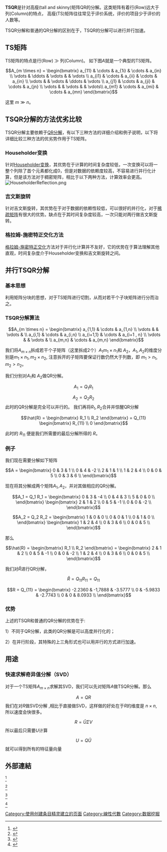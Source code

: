 {{Citation style|time=2020-07-07T17:58:38+00:00}}
'''TSQR'''是针对高瘦(tall and skinny)矩阵QR的分解。这类矩阵有着行(Row)远大于列(Column)的特点， 高瘦(TS)矩阵往往常见于评价系统，评价的项目少于评价的人数等。

TSQR分解和普通的QR分解的区别在于，TSQR的分解可以进行并行加速。

== TS矩阵 ==
TS矩阵的特点是行(Row) <math>\gg</math> 列(Column)。 如下图<math> A </math>就是一个典型的TS矩阵。
:<math>A_{m \times n} = 
       \begin{bmatrix}   a_{11}   & \cdots &    a_{1i}   & \cdots &    a_{in}   \\
                      \vdots & \ddots & \vdots &        & \vdots  \\
                         a_{i1}   & \cdots &    a_{ii}   & \cdots &   a_{in}    \\
                      \vdots &        & \vdots & \ddots & \vdots \\
                         a_{j1}   & \cdots &   a_{ji}   & \cdots &    a_{jn}  \\
                      \vdots &        & \vdots &        & \vdots\\
                         a_{m1}   & \cdots &    a_{mi}   & \cdots &    a_{mn}   
       \end{bmatrix}</math>

这里 <math> m \gg n </math>。

== TSQR分解的方法优劣比较 ==
TSQR分解主要依赖于[[QR分解|QR分解]]，有以下三种方法的详细介绍和例子说明，以下将详细比较三种方法的优劣势作用于TS矩阵。
=== Householder变换 ===
针对[[Householder变换|Householder变换]]，其优势在于计算的时间复杂度较低，一次变换可以将一整个列除了首个元素都化成0，但是对数据的依赖度较高，不容易进行并行化计算，但是该方法对于稠密矩阵，相比于以下两种方法，计算效率会更高。
[[File:HouseholderReflection.png|thumb]]
=== 吉文斯旋转 ===
针对吉文斯旋转，其优势在于对于数据的依赖性较低，可以很好的并行化，对于[[稀疏矩阵|稀疏矩阵]]有很大的优势。缺点在于其时间复杂度较高，一次只能对两行做吉文斯旋转。
=== 格拉姆-施密特正交化方法 === 
[[格拉姆-施密特正交化|格拉姆-施密特正交化]]方法对于并行化计算并不友好，它的优势在于算法理解其他直观，时间复杂度介于Householder变换和吉文斯旋转之间。
== 并行TSQR分解 ==
=== 基本思想 ===
利用矩阵分块的思想，对于TS矩阵进行切割，从而对若干个子块矩阵进行分而治之。
=== TSQR分解算法 ===

:<math>A_{m \times n} = 
       \begin{bmatrix}   a_{1,1}   & \cdots &       a_{1,n}   \\
                      \vdots &  & \vdots &          \\
                         a_{i,1}   & \cdots &    a_{i,n}       \\
                     
                         a_{i+1,1}   & \cdots &   a_{i+1 , n}   \\
                      \vdots &        & \vdots &      \\
                         a_{m,n}   & \cdots &    a_{m,n}      
       \end{bmatrix}</math>

我们将<math>A_{m \times n}</math>拆成若干个子矩阵（这里拆成2个）<math>A_1{m_1 \times n_1}</math>和 <math>A_2</math>，<math>A_1,A_2</math>的维度分别是<math>m_1 \times n_1, m_2 \times n_2</math>, 注意拆开的子矩阵要保证行数仍然大于列数，即
<math>m_1 > n_1, m_2 > n_2</math>。

我们分别对<math>A_1</math>和 <math>A_2</math>做QR分解。
:<math>A_1 = Q_1 R_1 </math>
:<math>A_2 = Q_2 R_2 </math>
此时的QR分解是完全可以并行的。
我们再将<math>R_1, R_2</math>合并并惊醒QR分解

:<math>\hat{R} = 
       \begin{bmatrix}  R_1 \\
                        R_2
       \end{bmatrix} = Q_{11}

       \begin{bmatrix}  R_{11} \\
                        0
       \end{bmatrix} 
</math>

此时的 <math>R_{11}</math> 便是我们所需要的最后分解所得的 <math>R</math>。
=== 例子 ===
我们现在需要分解如下矩阵

:<math>A = 
       \begin{bmatrix}   0 & 3 & 1     \\
                         0 & 4 & -2     \\
                         2 & 1 & 1      \\
                         1 & 2 & 4     \\
                         0 & 0 & 5     \\
                         0 & 3 & 6      \\
       \end{bmatrix}
</math> 

现在将其分解成两个矩阵<math>A_1,A_2</math>，并对其做相应的QR分解。

:<math> A_1 = Q_1 R_1 =
       \begin{bmatrix}   0 & 3 & -4     \\
                         0 & 4 & 3     \\
                         5 & 0 & 0      \\
       \end{bmatrix}
       \begin{bmatrix}   2 & 1 & 2     \\
                         0 & 5 & -1     \\
                         0 & 0 & -2      \\
       \end{bmatrix}
</math>
:<math> A_2 = Q_2 R_2 =
       \begin{bmatrix}   1 & 0 & 0     \\
                         0 & 0 & 1     \\
                         0 & 1 & 0      \\
       \end{bmatrix}
       \begin{bmatrix}   1 & 2 & 4     \\
                         0 & 3 & 6      \\
                         0 & 0 & 5     \\
       \end{bmatrix}

</math>

那么
:<math>\hat{R} = 
       \begin{bmatrix}  R_1 \\
                        R_2
       \end{bmatrix} = 

       \begin{bmatrix}  
                         2 & 1 & 2     \\
                         0 & 5 & -1    \\
                         0 & 0 & -2    \\
                         1 & 2 & 4     \\
                         0 & 3 & 6     \\
                         0 & 0 & 5     \\  
       \end{bmatrix} 
</math>


我们对<math>\hat{R}</math>进行QR分解，
:<math>\hat{R} = 
 Q_{11}R_{11} = Q_{11}
</math>
:<math> R  = Q_{11} = 
       \begin{bmatrix}  
                         -2.2360  & -1,7888 & -3.5777    \\
                         0 & -5.9833 & -2.7743    \\
                         0 & 0 & 8.0933    \\
       \end{bmatrix} 
</math>

=== 优势 ===
上述的TSQR和普通的QR分解的优势在于:

1）不同于QR分解，此类的QR分解是可以高度并行化的； 

2）在并行阶段，其特殊的上三角形式也可以用并行的方式进行加速。

== 用途 ==
=== 快速求解奇异值分解（SVD）===
对于一个TS矩阵<math>A_{m \times n}</math>求解其SVD，我们可以先对矩阵<math>A</math>做TSQR分解。那么
:<math>A = QR </math>
我们在对<math> R </math>做SVD分解 ,相比于直接做SVD，这样做的好处在于<math> R </math>的维度是 <math> n \times n </math>, 所以速度会快很多。
:<math>R = \tilde{U}\Sigma V </math>
所以最后只需要<math>U</math>计算
:<math> U  = Q \tilde{U} </math>
就可以得到所有的特征量向量

== 外部連結 ==
<ref>{{cite conference |author=M. Anderson |coauthors=G. Ballard, J. Demmel and K. Keutzer |title=Communication-Avoiding QR Decomposition for GPUs |conference=2011 IEEE International Parallel & Distributed Processing Symposium |year=2011 |pages=48-58 |doi=10.1109/IPDPS.2011.15}}</ref>

<ref>{{cite web |author1=MIT |title=QR Decomposition |url=https://www.youtube.com/watch?v=TRktLuAktBQ&t=300s |accessdate=2020-07-01 |archive-date=2020-07-27 |archive-url=https://web.archive.org/web/20200727160442/https://www.youtube.com/watch?v=TRktLuAktBQ&t=300s |dead-url=no }}</ref>

<ref>{{cite conference |author=N.-Y. Cheng and M.-S. Chen |title=Exploring Dual-Triangular Structure for Efficient R-initiated Tall-skinny QR on GPGPU |conference=Pacific-Asia Conf. on Knowledge Discovery and Data Mining |year=April 14-17, 2019.}}</ref>

<ref>{{cite conference |author=A. Rafique, N. Kapre and G. A. Constantinides |title=Enhancing performance of Tall-Skinny QR factorization using FPGAs |conference=International Conference on Field Programmable Logic and Applications |pages=443-450}}</ref>

[[Category:使用创建条目精灵建立的页面|Category:使用创建条目精灵建立的页面]]
[[Category:線性代數|Category:線性代數]]
[[Category:数据挖掘|Category:数据挖掘]]
